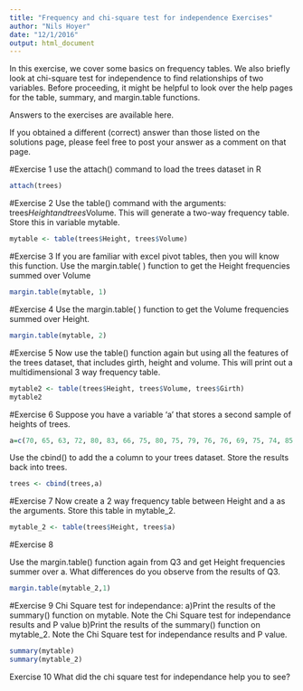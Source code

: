 ```yaml
---
title: "Frequency and chi-square test for independence Exercises"
author: "Nils Hoyer"
date: "12/1/2016"
output: html_document
---
```

In this exercise, we cover some basics on frequency tables. We also briefly look at chi-square test for independence to find relationships of two variables. Before proceeding, it might be helpful to look over the help pages for the table, summary, and margin.table functions.

Answers to the exercises are available here.

If you obtained a different (correct) answer than those listed on the solutions page, please feel free to post your answer as a comment on that page.

#Exercise 1
use the attach() command to load the trees dataset in R
```r
attach(trees)
```


#Exercise 2
Use the table() command with the arguments: trees$Height and trees$Volume. This will generate a two-way frequency table. Store this in variable mytable.
```r
mytable <- table(trees$Height, trees$Volume)
```



#Exercise 3
If you are familiar with excel pivot tables, then you will know this function. Use the margin.table( ) function to get the Height frequencies summed over Volume
```r
margin.table(mytable, 1)
```



#Exercise 4
Use the margin.table( ) function to get the Volume frequencies summed over Height.
```r
margin.table(mytable, 2)
```


#Exercise 5
Now use the table() function again but using all the features of the trees dataset, that includes girth, height and volume. This will print out a multidimensional 3 way frequency table.
```r
mytable2 <- table(trees$Height, trees$Volume, trees$Girth)
mytable2
```


#Exercise 6
Suppose you have a variable ‘a’ that stores a second sample of heights of trees.


```r
a=c(70, 65, 63, 72, 80, 83, 66, 75, 80, 75, 79, 76, 76, 69, 75, 74, 85, 8, 71, 63, 78, 80, 74, 72, 77, 81, 82, 80, 86, 80, 87)
```

Use the cbind() to add the a column to your trees dataset. Store the results back into trees.

```r
trees <- cbind(trees,a)
```



#Exercise 7
Now create a 2 way frequency table between Height and a as the arguments. Store this table in mytable_2.


```r
mytable_2 <- table(trees$Height, trees$a)
```


#Exercise 8

Use the margin.table() function again from Q3 and get Height frequencies summer over a. What differences do you observe from the results of Q3.

```r
margin.table(mytable_2,1)
```


#Exercise 9
Chi Square test for independance:
a)Print the results of the summary() function on mytable. Note the Chi Square test for independance results and P value
b)Print the results of the summary() function on mytable_2. Note the Chi Square test for independance results and P value.

```r
summary(mytable)
summary(mytable_2)
```

Exercise 10
What did the chi square test for independance help you to see?